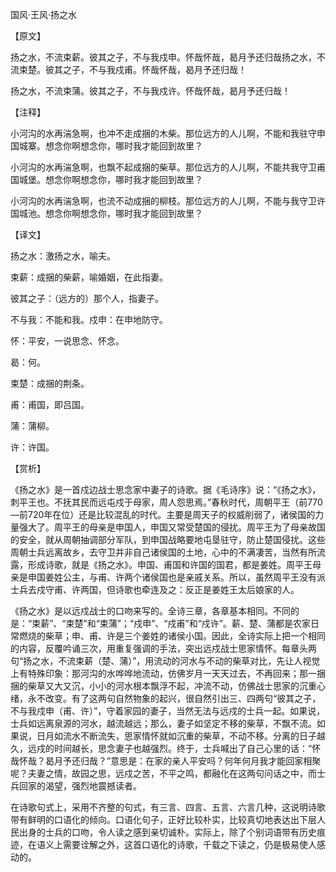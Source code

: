 

国风·王风·扬之水

【原文】

扬之水，不流束薪。彼其之子，不与我戍申。怀哉怀哉，曷月予还归哉扬之水，不流束楚。彼其之子，不与我戍甫。怀哉怀哉，曷月予还归哉！

扬之水，不流束蒲。彼其之子，不与我戍许。怀哉怀哉，曷月予还归哉！

【注释】

小河沟的水再湍急啊，也冲不走成捆的木柴。那位远方的人儿啊，不能和我驻守申国城寨。想念你啊想念你，哪时我才能回到故里？

小河沟的水再湍急啊，也飘不起成捆的柴草。那位远方的人儿啊，不能共我守卫甫国城堡。想念你啊想念你，哪时我才能回到故里？

小河沟的水再湍急啊，也流不动成捆的柳枝。那位远方的人儿啊，不能与我守卫许国城池。想念你啊想念你，哪时我才能回到故里？

【译文】

扬之水：激扬之水，喻夫。

束薪：成捆的柴薪，喻婚姻，在此指妻。

彼其之子：（远方的）那个人，指妻子。

不与我：不能和我。戍申：在申地防守。

怀：平安，一说思念、怀念。

曷：何。

束楚：成捆的荆条。

甫：甫国，即吕国。

蒲：蒲柳。

许：许国。

【赏析】

《扬之水》是一首戍边战士思念家中妻子的诗歌。据《毛诗序》说：“《扬之水》，刺平王也。不抚其民而远屯戍于母家，周人怨思焉。”春秋时代，周朝平王（前770—前720年在位）还是比较混乱的时代。主要是周天子的权威削弱了，诸侯国的力量强大了。周平王的母亲是申国人，申国又常受楚国的侵扰。周平王为了母亲故国的安全，就从周朝抽调部分军队，到申国战略要地屯垦驻守，防止楚国侵扰。这些周朝士兵远离故乡，去守卫并非自己诸侯国的土地，心中的不满凄苦，当然有所流露，形成诗歌，就是《扬之水》。申国、甫国和许国的国君，都是姜姓。周平王母亲是申国姜姓公主，与甫、许两个诸侯国也是亲戚关系。所以，虽然周平王没有派士兵去戍守甫、许两国，但诗歌也牵连及之：反正是姜姓王太后娘家的人。

《扬之水》是以远戍战士的口吻来写的。全诗三章，各章基本相同。不同的是：“束薪”、“束楚”和“束蒲”；“戍申”、“戍甫”和“戍许”。薪、楚、蒲都是农家日常燃烧的柴草；申、甫、许是三个姜姓的诸侯小国。因此，全诗实际上把一个相同的内容，反覆吟诵三次，用重复强调的手法，突出远戍战士思家情怀。每章头两句“扬之水，不流束薪（楚、蒲）”，用流动的河水与不动的柴草对比，先让人视觉上有特殊印象：那河沟的水哗哗地流动，仿佛岁月一天天过去，不再回来；那一捆捆的柴草又大又沉，小小的河水根本飘浮不起，冲流不动，仿佛战士思家的沉重心绪，永不改变。有了这两句自然物象的起兴，很自然引出三、四两句“彼其之子，不与我戍申（甫、许）”，守着家园的妻子，当然无法与远戍的士兵一起。如果说，士兵如远离泉源的河水，越流越远；那么，妻子如坚定不移的柴草，不飘不流。如果说，日月如流水不断流失，思家情怀就如沉重的柴草，不动不移。分离的日子越久，远戍的时间越长，思念妻子也越强烈。终于，士兵喊出了自己心里的话：“怀哉怀哉？曷月予还归哉？”意思是：在家的亲人平安吗？何年何月我才能回家相聚呢？夫妻之情，故园之思，远戍之苦，不平之鸣，都融化在这两句问话之中，而士兵回家的渴望，强烈地震撼读者。

在诗歌句式上，采用不齐整的句式，有三言、四言、五言、六言几种，这说明诗歌带有鲜明的口语化的倾向。口语化句子，正好比较朴实，比较真切地表达出下层人民出身的士兵的口吻，令人读之感到亲切诚朴。实际上，除了个别词语带有历史痕迹，在语义上需要诠解之外，这首口语化的诗歌，千载之下读之，仍是极易使人感动的。


